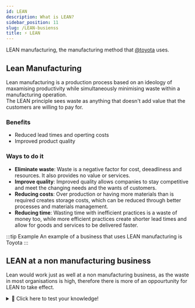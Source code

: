 ```yaml
---
id: LEAN
description: What is LEAN?
sidebar_position: 11
slug: /LEAN-busienss
title: ⚡ LEAN
---
```



LEAN manufacturing, the manufacturing method that [@toyota](/docs/Toyota "pageRef") uses.

## Lean Manufacturing
Lean manufacturing is a production process based on an ideology of maxamising productivity while simultaneously minimising waste within a manufacturing operation. <br />
The LEAN principle sees waste as anything that doesn't add value that the customers are willing to pay for.

### Benefits
- Reduced lead times and operting costs
- Improved product quality

### Ways to do it
- **Eliminate waste**: Waste is a negative factor for cost, deeadliness and resources. It also provides no value or services. 
- **Improve quality**: Improved quality allows companies to stay competitive and meet the changing needs and the wants of customers. 
- **Reducing costs**: Over production or having more materials than is required creates storage costs, which can be reduced through better processes and materials management. 
- **Reducing time**: Wasting time with inefficient practices is a waste of money too, while more efficient practices create shorter lead times and allow for goods and services to be delivered faster. 

:::tip Example
An example of a business that uses LEAN manufacturing is Toyota
:::

## LEAN at a non manufacturing business

Lean would work just as well at a non manufacturing business, as the waste in most organisations is high, therefore there is more of an oppourtunity for LEAN to take effect.


<details>
  <summary>🧠 Click here to test your knowledge! </summary>

<iframe src="https://quizlet.com/679256963/match/embed?i=3loczc&x=1jj1" height="500" width="100%"></iframe>

</details>